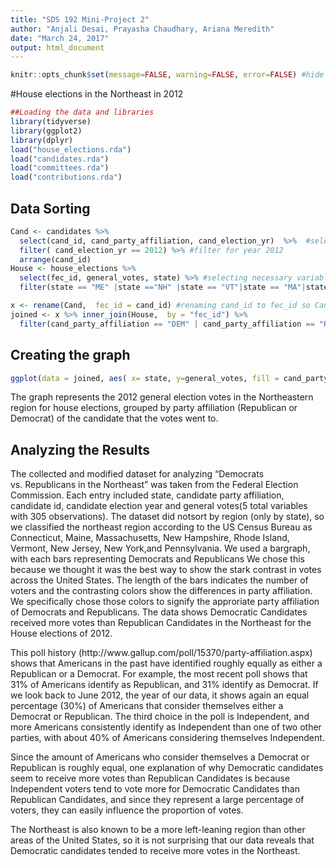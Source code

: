 ```yaml
---
title: "SDS 192 Mini-Project 2"
author: "Anjali Desai, Prayasha Chaudhary, Ariana Meredith"
date: "March 24, 2017"
output: html_document
---
```


```r
knitr::opts_chunk$set(message=FALSE, warning=FALSE, error=FALSE) #hide error messages etc.
```
#House elections in the Northeast in 2012
```r
##Loading the data and libraries 
library(tidyverse)
library(ggplot2)
library(dplyr)
load("house_elections.rda")
load("candidates.rda")
load("committees.rda")
load("contributions.rda")
```

## Data Sorting
```r
Cand <- candidates %>%
  select(cand_id, cand_party_affiliation, cand_election_yr)  %>%  #selecting necessary variables (id, party, year)
  filter( cand_election_yr == 2012) %>% #filter for year 2012
  arrange(cand_id)
House <- house_elections %>%
  select(fec_id, general_votes, state) %>% #selecting necessary variables we want (id, votes, state)
  filter(state == "ME" |state =="NH" |state == "VT"|state == "MA"|state == "RI"|state == "CT"|state == "NY"| state =="NJ"| state =="PA") #filtering for Northeastern states

x <- rename(Cand,  fec_id = cand_id) #renaming cand_id to fec_id so Cand id variable matches House for the join
joined <- x %>% inner_join(House,  by = "fec_id") %>%
  filter(cand_party_affiliation == "DEM" | cand_party_affiliation == "REP") #filter for democrats or repbulicans only

```

## Creating the graph
```r
ggplot(data = joined, aes( x= state, y=general_votes, fill = cand_party_affiliation))+geom_bar(stat= "identity")+labs(x = NULL, y = "General Votes (millions)")+theme(axis.text.x = element_text(angle = 50, hjust = 1, size= 12, face= "bold"), axis.text.y = element_text(size = 12, face= "bold"), axis.title.y = element_text(size = 12))+theme(legend.position=c(.1, .8))+ggtitle("Democrats vs. Republicans in the Northeast")+theme(plot.title = element_text( size = 20, hjust = 0.5, face= "bold"))+ scale_y_continuous(expand = c(0,0), labels = c(0, 2, 4 ,6))+ scale_fill_manual(values =c("blue4","Red"), name = "Party", labels=c("DEM", "REP"))+ scale_x_discrete( labels = c("Connecticut", "Massachusetts" , "Maine", "New Hampshire", "New Jersey", "New York", "Pennysylvania", "Rhode Island", "Vermont"))
```

The graph represents the 2012 general election votes in the Northeastern region for house elections, grouped by party affiliation (Republican or Democrat) of the candidate that the votes went to.

## Analyzing the Results

The collected and modified dataset for analyzing "Democrats vs. Republicans in the Northeast" was taken from the Federal Election Commission. Each entry included  state, candidate party affiliation, candidate id, candidate election year and general votes(5 total variables with 305 observations). The dataset did notsort by region (only by state), so we classified the northeast region according to the US Census Bureau as Connecticut, Maine, Massachusetts, New Hampshire, Rhode Island, Vermont, New Jersey, New York,and Pennsylvania. We used a bargraph, with each  bars representing Democrats and Republicans We chose this because we thought it was the best way to show the stark contrast in votes across the United States. The length of the bars indicates the number of voters and the contrasting colors show the differences in party affiliation. We specifically chose those colors to signify the approriate party affiliation of Democrats and Republicans. The data shows Democratic Candidates received more votes than Republican Candidates in the Northeast for the House elections of 2012.

This poll history (http://www.gallup.com/poll/15370/party-affiliation.aspx) shows that Americans in the past have  identified roughly equally as either a Republican or a Democrat. For example, the most recent poll shows that 31% of Americans identify as Republican, and 31% identify as Democrat. If we look back to June 2012, the year of our data, it shows again an equal percentage (30%) of Americans that consider themselves either a Democrat or Republican. The third choice in the poll is Independent, and more Americans consistently identify as Independent than one of two other parties, with about 40% of Americans considering themselves Independent.

Since the amount of Americans who consider themselves a Democrat or Republican is roughly equal, one explanation of why Democratic candidates seem to receive more votes than Republican Candidates is because Independent voters tend to vote more for Democratic Candidates than Republican Candidates, and since they represent a large percentage of voters, they can easily influence the proportion of votes. 



The Northeast is also known to be a more left-leaning region than other areas of the United States, so it is not surprising that our data reveals that Democratic candidates tended to receive more votes in the Northeast. 


